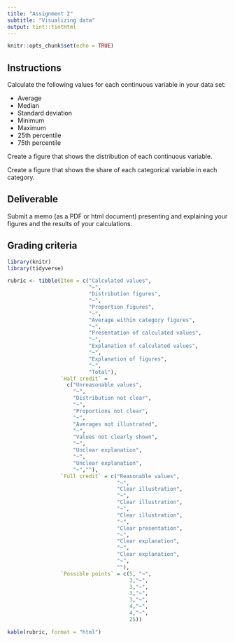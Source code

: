 ```yaml
---
title: "Assignment 2"
subtitle: "Visualizing data"
output: tint::tintHtml
---
```


```r
knitr::opts_chunk$set(echo = TRUE)
```

## Instructions

Calculate the following values for each continuous variable in your 
data set:

* Average
* Median
* Standard deviation
* Minimum
* Maximum
* 25th percentile
* 75th percentile

Create a figure that shows the distribution of each continuous variable.

Create a figure that shows the share of each categorical variable in each category.

## Deliverable

Submit a memo (as a PDF or html document) presenting and explaining your figures and 
the results of your calculations.

## Grading criteria

```r
library(knitr)
library(tidyverse)

rubric <- tibble(Item = c("Calculated values",
                          "~",
                          "Distribution figures",
                          "~",
                          "Proportion figures",
                          "~",
                          "Average within category figures",
                          "~",
                          "Presentation of calculated values",
                          "~",
                          "Explanation of calculated values",
                          "~",
                          "Explanation of figures",
                          "~",
                          "Total"),
                 `Half credit` = 
                   c("Unreasonable values",
                     "~",
                     "Distribution not clear",
                     "~",
                     "Proportions not clear",
                     "~",
                     "Averages not illustrated",
                     "~",
                     "Values not clearly shown",
                     "~",
                     "Unclear explanation",
                     "~",
                     "Unclear explanation",
                     "~",""),
                 `Full credit` = c("Reasonable values",
                                   "~",
                                   "Clear illustration",
                                   "~",
                                   "Clear illustration",
                                   "~",
                                   "Clear illustration",
                                   "~",
                                   "Clear presentation",
                                   "~",
                                   "Clear explanation",
                                   "~",
                                   "Clear explanation",
                                   "~",
                                   ""),
                 `Possible points` = c(5, "~",
                                       3,"~",
                                       3,"~",
                                       3,"~",
                                       3,"~",
                                       4,"~", 
                                       4,"~",
                                       25))

kable(rubric, format = "html")
```
        